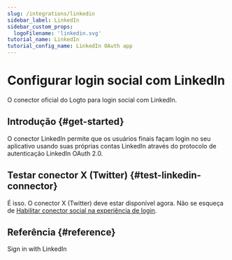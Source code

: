 ```yaml
---
slug: /integrations/linkedin
sidebar_label: LinkedIn
sidebar_custom_props:
  logoFilename: 'linkedin.svg'
tutorial_name: LinkedIn
tutorial_config_name: LinkedIn OAuth app
---
```




# Configurar login social com LinkedIn

O conector oficial do Logto para login social com LinkedIn.

<GuideTip />

## Introdução \{#get-started}

O conector LinkedIn permite que os usuários finais façam login no seu aplicativo usando suas próprias contas LinkedIn através do protocolo de autenticação LinkedIn OAuth 2.0.

<Integration />

## Testar conector X (Twitter) \{#test-linkedin-connector}

É isso. O conector X (Twitter) deve estar disponível agora. Não se esqueça de [Habilitar conector social na experiência de login](/connectors/social-connectors/#enable-social-sign-in).

## Referência \{#reference}

<Url href="https://learn.microsoft.com/en-us/linkedin/consumer/integrations/self-serve/sign-in-with-linkedin">
  Sign in with LinkedIn
</Url>
